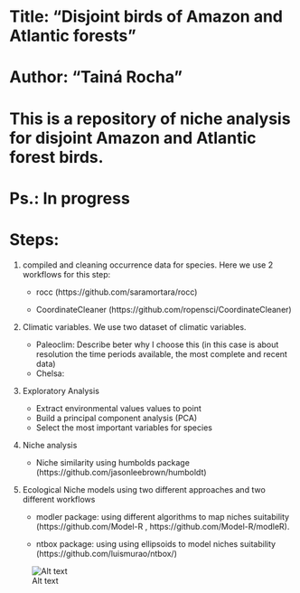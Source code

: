 ##########################################################################################
# Title: "Disjoint birds of Amazon and Atlantic forests"
# Author: "Tainá Rocha"
# This is a repository of niche analysis for disjoint Amazon and Atlantic forest birds.
##########################################################################################
# Ps.: In progress										

# Steps:

1. compiled and cleaning occurrence data for species. Here we use 2 workflows for this step:

    - rocc (https://github.com/saramortara/rocc)
    
    - CoordinateCleaner (https://github.com/ropensci/CoordinateCleaner)
    
2. Climatic variables. We use two dataset of climatic variables.
 
      - Paleoclim: Describe beter why I choose this (in this case is about resolution the time periods available, the most complete and recent data)
      - Chelsa:  
    
3. Exploratory Analysis 

      - Extract environmental values values to point 
      - Build a principal component analysis (PCA)
      - Select the most important variables for species
      
4. Niche analysis 

      - Niche similarity using humbolds package (https://github.com/jasonleebrown/humboldt)
      
5. Ecological Niche models using two different approaches and two different workflows

      - modler package: using different algorithms to map niches suitability  (https://github.com/Model-R , https://github.com/Model-R/modleR).
      
      - ntbox package: using using ellipsoids to model niches suitability (https://github.com/luismurao/ntbox/)
     
##############################################################################################################

![Alt text](https://github.com/Tai-Rocha/Disjoint_birds_AM_AF/blob/raw/docs/Workflow%20for%20niche%20and%20molecular%20analysis%20(6).png?raw=true)
